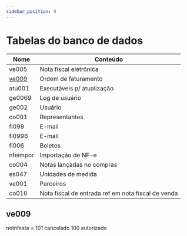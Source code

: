 ```yaml
---
sidebar_position: 9
---
```


# Tabelas do banco de dados
Nome              | Conteúdo 
----------------- | -------------------------------------------------
ve005             | Nota fiscal eletrônica 
[ve009](#ve009)   | Ordem de faturamento
atu001            | Executáveis p/ atualização
ge0069            | Log de usuário
ge002             | Usuário | senha
co001             | Representantes | Fornecedores | Transportadoras
fi099             | E-mail | Especialista
fi0996            | E-mail | Têxtil 
fi006             | Boletos
nfeimpor          | Importação de NF-e
co004             | Notas lançadas no compras
es047             | Unidades de medida
ve001             | Parceiros
co010             | Nota fiscal de entrada ref em nota fiscal de venda

## ve009
notnfesta = 101 cancelado 100 autorizado